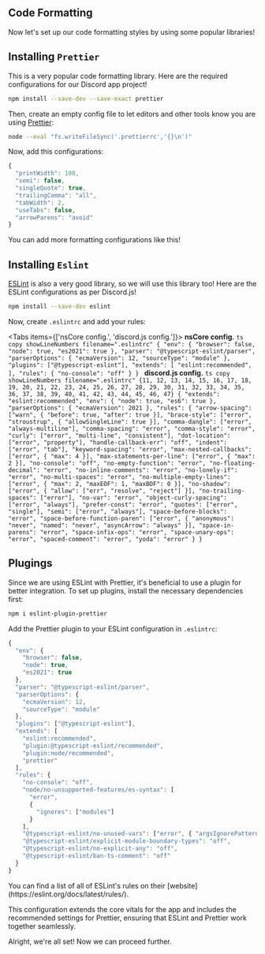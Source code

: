 
## Code Formatting

Now let's set up our code formatting styles by using some popular libraries!

## Installing `Prettier`

This is a very popular code formatting library. Here are the required configurations for our Discord app project!

```bash copy
npm install --save-dev --save-exact prettier
```

Then, create an empty config file to let editors and other tools know you are using [Prettier](https://prettier.io/docs/en/):

```bash copy
node --eval "fs.writeFileSync('.prettierrc','{}\n')"
```

Now, add this configurations:

```ts copy filename=".prettierrc" showLineNumbers
{
  "printWidth": 100,
  "semi": false,
  "singleQuote": true,
  "trailingComma": "all",
  "tabWidth": 2,
  "useTabs": false,
  "arrowParens": "avoid"
}
```

<Callout type="info">You can add more formatting configurations like this!</Callout>

## Installing `Eslint`

[ESLint](https://eslint.org/) is also a very good library, so we will use this library too! Here are the ESLint configurations as per Discord.js!

```bash copy
npm install --save-dev eslint
```

Now, create `.eslintrc` and add your rules:

<Tabs items={['nsCore config.', 'discord.js config.']}>
  <Tab>
      **nsCore config.**
     ```ts copy showLineNumbers filename=".eslintrc"
     {
       "env": {
         "browser": false,
          "node": true,
          "es2021": true
       },
        "parser": "@typescript-eslint/parser",
       "parserOptions": {
         "ecmaVersion": 12,
         "sourceType": "module"
        },
        "plugins": ["@typescript-eslint"],
        "extends": [
          "eslint:recommended",
        ],
       "rules": {
         "no-console": "off"
        }
      }
      ```
  </Tab>
  <Tab>
      **discord.js config.**
      ```ts copy showLineNumbers filename=".eslintrc" {11, 12, 13, 14, 15, 16, 17, 18, 19, 20, 21, 22, 23, 24, 25, 26, 27, 28, 29, 30, 31, 32, 33, 34, 35, 36, 37, 38, 39, 40, 41, 42, 43, 44, 45, 46, 47}
     {
	"extends": "eslint:recommended",
	"env": {
		"node": true,
		"es6": true
	},
	"parserOptions": {
		"ecmaVersion": 2021
	},
	"rules": {
		"arrow-spacing": ["warn", { "before": true, "after": true }],
		"brace-style": ["error", "stroustrup", { "allowSingleLine": true }],
		"comma-dangle": ["error", "always-multiline"],
		"comma-spacing": "error",
		"comma-style": "error",
		"curly": ["error", "multi-line", "consistent"],
		"dot-location": ["error", "property"],
		"handle-callback-err": "off",
		"indent": ["error", "tab"],
		"keyword-spacing": "error",
		"max-nested-callbacks": ["error", { "max": 4 }],
		"max-statements-per-line": ["error", { "max": 2 }],
		"no-console": "off",
		"no-empty-function": "error",
		"no-floating-decimal": "error",
		"no-inline-comments": "error",
		"no-lonely-if": "error",
		"no-multi-spaces": "error",
		"no-multiple-empty-lines": ["error", { "max": 2, "maxEOF": 1, "maxBOF": 0 }],
		"no-shadow": ["error", { "allow": ["err", "resolve", "reject"] }],
		"no-trailing-spaces": ["error"],
		"no-var": "error",
		"object-curly-spacing": ["error", "always"],
		"prefer-const": "error",
		"quotes": ["error", "single"],
		"semi": ["error", "always"],
		"space-before-blocks": "error",
		"space-before-function-paren": ["error", {
			"anonymous": "never",
			"named": "never",
			"asyncArrow": "always"
		}],
		"space-in-parens": "error",
		"space-infix-ops": "error",
		"space-unary-ops": "error",
		"spaced-comment": "error",
		"yoda": "error"
	}
}
      ```
  </Tab>
</Tabs>

## Plugings

Since we are using ESLint with Prettier, it's beneficial to use a plugin for better integration. To set up plugins, install the necessary dependencies first:

```bash copy
npm i eslint-plugin-prettier
```

Add the Prettier plugin to your ESLint configuration in `.eslintrc`:

```ts copy filename=".eslintrc" showLineNumbers
{
  "env": {
    "browser": false,
    "node": true,
    "es2021": true
  },
  "parser": "@typescript-eslint/parser",
  "parserOptions": {
    "ecmaVersion": 12,
    "sourceType": "module"
  },
  "plugins": ["@typescript-eslint"],
  "extends": [
    "eslint:recommended",
    "plugin:@typescript-eslint/recommended",
    "plugin:node/recommended",
    "prettier"
  ],
  "rules": {
    "no-console": "off",
    "node/no-unsupported-features/es-syntax": [
      "error",
      {
        "ignores": ["modules"]
      }
    ],
    "@typescript-eslint/no-unused-vars": ["error", { "argsIgnorePattern": "^_" }],
    "@typescript-eslint/explicit-module-boundary-types": "off",
    "@typescript-eslint/no-explicit-any": "off",
    "@typescript-eslint/ban-ts-comment": "off"
  }
}
```

<Callout type="info">
  You can find a list of all of ESLint's rules on their
  [website](https://eslint.org/docs/latest/rules/).
</Callout>

This configuration extends the core vitals for the app and includes the recommended settings for Prettier, ensuring that ESLint and Prettier work together seamlessly.

Alright, we're all set! Now we can proceed further.
